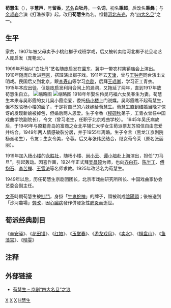 {{unreferenced|time=2013-08-20T09:05:43+00:00}}

'''荀慧生'''（{{bd|1900年|1月5日|1968年|12月26日|catIdx=X荀}}），字'''慧声'''，号'''留香'''，[[艺名|艺名]]'''白牡丹'''，一名'''词'''，初名'''秉超'''，后改名'''秉彝'''；与[[余叔岩|余叔岩]]合演《打渔杀家》起，改用'''荀慧生'''為名。祖籍[[河北|河北]][[东光|东光]]，為“[[京剧四大名旦|四大名旦]]”之一。
{{藝人
|姓名 = 荀慧生
|類型 = 曲藝家
|圖片 = 荀慧生 1968.jpg
|圖片尺寸 = 200px
|圖片簡介 =
|原名 = 
|别名 =白牡丹
|民族 = [[汉族|汉族]]
|籍貫 = [[河北省|河北省]][[东光县|东光县]]
|出生日期 = {{birth date|1900|1|5}}
|出生地點 = {{QING}}[[直隶省|直隶省]][[阜城县|阜城县]]
|逝世日期 = {{death date and age|1968|12|26|1900|1|5}}
|逝世地點 = {{CHN}}[[北京市|北京市]]
|職業 = [[京剧|京剧]]演员
|教育程度 =
|音樂類型 = 京劇
|演奏樂器 =
|代表作 =《红娘》、《红楼二尤》、《[[玉堂春|玉堂春]]》、《棋盘山》、《投军别窑》
|活躍年代 =
|唱片公司 =
|經紀公司 =
|網站 =
|相關團體 = 荀派
|獎項 =
|IMDb =
|現任成員 =
|過往成員 =
|音樂專輯 =
|電影 =
|電視節目 =
|舞台劇 =
|書籍 =
}}

==生平==
家贫，1907年被父母卖予小桃红梆子戏班学戏，后又被转卖给河北梆子花旦老艺人庞启发（庞艳云）。

1909年开始以“白牡丹”艺名随庞启发在[[冀|冀]]东、冀中一带农村集镇庙会上演出。1910年随庞启发进[[燕京|燕京]]，搭班演出梆子戏。1911年去[[天津|天津]]，曾与[[王钟声|王钟声]]同台演出文明戏。民国后又到北京，跟[[李寿山|李寿山]]等学习[[京剧|京剧]]，后拜[[王瑶卿|王瑶卿]]，学习正工青衣。1915年本应出徒，但是庞启发利用合同上的漏洞，又拖延了两年，直到1917年放荀慧生自立。
[[File:荀慧生.jpg|缩略图]]
[[File:荀慧生1.jpg|缩略图]]
1918年年娶名伶吴巧福六女吴春生为妻。荀慧生本来与吴彩霞的女儿吴小霞恋爱，委托[[杨小楼|杨小楼]]上门说媒。吴彩霞瞧不起荀慧生，但不敢驳杨小楼的面子，于是将自己的六妹嫁给荀慧生。荀慧生直到结婚当晚才惊讶的发现新娘被掉包，但婚后两人恩爱。生子令香（[[程砚秋|程砚秋]]弟子，工青衣曾任中国戏曲学院副院长），令文（曾习老生，任职于北京戏曲学校）。 1945年吴氏病故后，于1946年与原籍青岛的富商之女北平辅仁大学女生荀派票友苏昭信自由恋爱并结合。1949年两人情感破裂分居，并于1955年离婚。生子令言（黑龙江京剧院杨派老生），令友；生女令美，令蓉。后又与张伟民结合，继女荀令莱（原名张丽丽）。

1919年加入[[杨小楼|杨小楼]]的[[永胜社|永胜社]]，随杨小楼、[[尚小云|尚小云]]、[[谭小培|谭小培]]赴上海演出，担任“刀马旦”，引起轰动。因喜作画，1924年正式拜[[吴昌硕|吴昌硕]]为师，也向[[齐白石|齐白石]]、[[陈半丁|陈半丁]]、[[傅抱石|傅抱石]]、[[李苦禅|李苦禅]]、[[王雪涛|王雪涛]]等名师求教。1925年改艺名为荀慧生。

1949年以后，历任荀慧生京剧团团长，北京市戏曲研究所所长、中国戏曲家协会艺委会副主任。

[[文革|文革]]時期荀慧生被[[批鬥|批鬥]]，身掛「[[牛鬼蛇神|牛鬼蛇神]]」的牌子，頭被剃成[[陰陽頭|陰陽頭]]；後被送到「沙河農場」[[劳改|劳改]]，因[[心臟病|心臟病]]發作併發急性[[肺炎|肺炎]]而逝世。

==荀派经典剧目==
《[[辛安驿|辛安驿]]》、《[[花田错|花田错]]》、《[[红娘|红娘]]》、《[[玉堂春|玉堂春]]》、《[[游龙戏凤|游龙戏凤]]》、《[[卖水|卖水]]》、《[[棋盘山|棋盘山]]》、《[[鱼藻宫|鱼藻宫]]》、《[[晴雯|晴雯]]》

==注释==
==外部链接==
*[https://houstonjingju.wordpress.com/2012/05/13/%E8%8D%80%E6%B4%BE%E5%88%9B%E5%A7%8B%E4%BA%BA%E8%8D%80%E6%85%A7%E7%94%9F/ 荀慧生 – 京剧“四大名旦”之浪 ] {{Wayback|url=https://houstonjingju.wordpress.com/2012/05/13/%E8%8D%80%E6%B4%BE%E5%88%9B%E5%A7%8B%E4%BA%BA%E8%8D%80%E6%85%A7%E7%94%9F/ |date=20210410200438 }}

{{京剧名角}}
{{Authority control}}

[[Category:京剧演员|X]]
[[Category:旦行演员|X]]
[[Category:东光人|X]]
[[Category:荀姓|H慧生]]